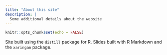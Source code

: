 ```yaml
---
title: "About this site"
description: |
  Some additional details about the website
---
```


```r
knitr::opts_chunk$set(echo = FALSE)
```

Site built using the `distill` package for R.  Slides built with R Markdown and the `xaringan` package. 
